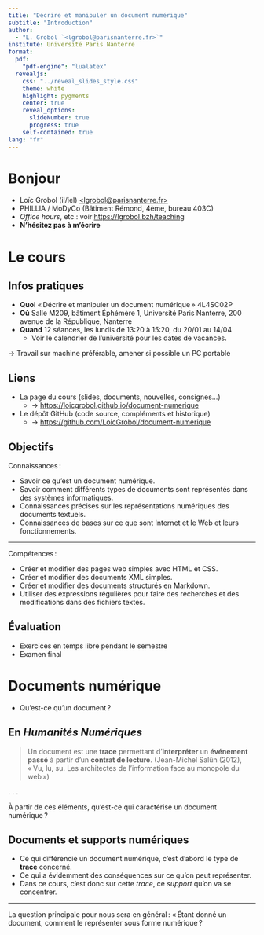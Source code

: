 ```yaml
---
title: "Décrire et manipuler un document numérique"
subtitle: "Introduction"
author:
  - "L. Grobol `<lgrobol@parisnanterre.fr>`"
institute: Université Paris Nanterre
format:
  pdf:
    "pdf-engine": "lualatex"
  revealjs:
    css: "../reveal_slides_style.css"
    theme: white
    highlight: pygments
    center: true
    reveal_options:
      slideNumber: true
      progress: true
    self-contained: true
lang: "fr"
---
```


# Bonjour

- Loïc Grobol (il/iel) [<lgrobol@parisnanterre.fr>](mailto:lgrobol@parisnanterre.fr)
- PHILLIA / MoDyCo (Bâtiment Rémond, 4ème, bureau 403C)
- *Office hours*, etc.: voir <https://lgrobol.bzh/teaching>
- **N'hésitez pas à m'écrire**

# Le cours

## Infos pratiques

- **Quoi** « Décrire et manipuler un document numérique » 4L4SC02P
- **Où** Salle M209, bâtiment Éphémère 1, Université Paris Nanterre, 200 avenue de la République,
  Nanterre
- **Quand** 12 séances, les lundis de 13:20 à 15:20, du 20/01 au 14/04
  - Voir le calendrier de l'université pour les dates de vacances.

→ Travail sur machine préférable, amener si possible un PC portable

## Liens

- La page du cours (slides, documents, nouvelles, consignes…)
  - → <https://loicgrobol.github.io/document-numerique>
- Le dépôt GitHub (code source, compléments et historique)
  - → <https://github.com/LoicGrobol/document-numerique>

## Objectifs

Connaissances :

- Savoir ce qu'est un document numérique.
- Savoir comment différents types de documents sont représentés dans des systèmes informatiques.
- Connaissances précises sur les représentations numériques des documents textuels.
- Connaissances de bases sur ce que sont Internet et le Web et leurs fonctionnements.

---

Compétences :

- Créer et modifier des pages web simples avec HTML et CSS.
- Créer et modifier des documents XML simples.
- Créer et modifier des documents structurés en Markdown.
- Utiliser des expressions régulières pour faire des recherches et des modifications dans des
  fichiers textes.

## Évaluation

- Exercices en temps libre pendant le semestre
- Examen final

# Documents numérique

- Qu'est-ce qu'un document ?

## En *Humanités Numériques*

> Un document est une **trace** permettant d’**interpréter** un **événement passé** à partir d’un
> **contrat de lecture**. (Jean-Michel Salün (2012), « Vu, lu, su. Les architectes de l'information
> face au monopole du web »)

. . .

À partir de ces éléments, qu'est-ce qui caractérise un document numérique ?

## Documents et supports numériques

:::incremental

- Ce qui différencie un document numérique, c'est d'abord le type de **trace** concerné.
- Ce qui a évidemment des conséquences sur ce qu'on peut représenter.
- Dans ce cours, c'est donc sur cette *trace*, ce *support* qu'on va se concentrer.

:::

---

La question principale pour nous sera en général : « Étant donné un document, comment le représenter
sous forme numérique ?
